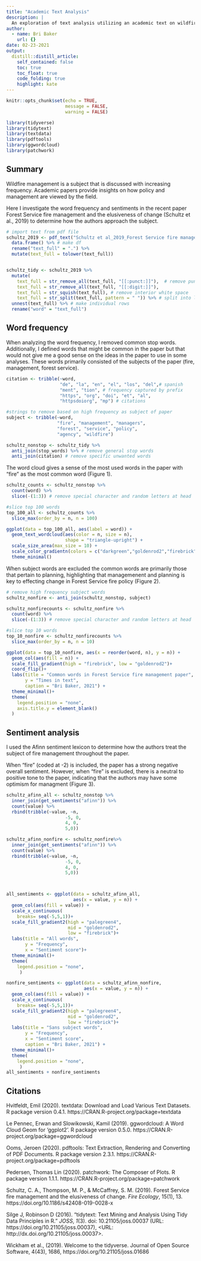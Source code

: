 ```yaml
---
title: "Academic Text Analysis"
description: |
  An exploration of text analysis utilizing an academic text on wildfire management.
author:
  - name: Bri Baker
    url: {}
date: 02-23-2021
output:
  distill::distill_article:
    self_contained: false
    toc: true
    toc_float: true
    code_folding: true
    highlight: kate
---
```


```r
knitr::opts_chunk$set(echo = TRUE,
                      message = FALSE,
                      warning = FALSE)

library(tidyverse)
library(tidytext)
library(textdata)
library(pdftools)
library(ggwordcloud)
library(patchwork)

```

## Summary

Wildfire management is a subject that is discussed with increasing frequency. Academic papers provide insights on how policy and management are viewed by the field.

Here I investigate the word frequency and sentiments in the recent paper Forest Service fire management and the elusiveness of change (Schultz et al., 2019) to determine how the authors approach the subject.

```r
# import text from pdf file
schultz_2019 <- pdf_text("Schultz et al_2019_Forest Service fire management and the elusiveness of change.pdf") %>% 
  data.frame() %>% # make df
  rename("text_full" = ".") %>% 
  mutate(text_full = tolower(text_full))


schultz_tidy <- schultz_2019 %>% 
  mutate(
    text_full = str_remove_all(text_full, "[[:punct:]]"),  # remove punctuation
    text_full = str_remove_all(text_full, "[[:digit:]]"),
    text_full = str_squish(text_full), # remove interior white space
    text_full = str_split(text_full, pattern = " ")) %>% # split into lists at space
  unnest(text_full) %>% # make individual rows
  rename("word" = "text_full")

```


## Word frequency

When analyzing the word frequency, I removed common stop words. Additionally, I defined words that might be common in the paper but that would not give me a good sense on the ideas in the paper to use in some analyses. These words primarily consisted of the subjects of the paper (fire, management, forest service).

```r

citation <- tribble(~word,
                    "de", "la", "en", "el", "los", "del",# spanish
                    "ment", "tion", # frequency captured by prefix
                    "https", "org", "doi", "et", "al",
                    "httpsdoiorg", "mp") # citations

#strings to remove based on high frequency as subject of paper
subject <- tribble(~word,
                   "fire", "management", "managers",
                   "forest", "service", "policy",
                   "agency", "wildfire")

schultz_nonstop <- schultz_tidy %>% 
  anti_join(stop_words) %>% # remove general stop words
  anti_join(citation) # remove specific unwanted words


```

The word cloud gives a sense of the most used words in the paper with "fire" as the most common word (Figure 1).

```r

schultz_counts <- schultz_nonstop %>% 
  count(word) %>% 
  slice(-(1:3)) # remove special character and random letters at head

#slice top 100 words
top_100_all <- schultz_counts %>% 
  slice_max(order_by = n, n = 100)

```

```r

ggplot(data = top_100_all, aes(label = word)) +
  geom_text_wordcloud(aes(color = n, size = n),
                      shape = "triangle-upright") +
  scale_size_area(max_size = 10) +
  scale_color_gradientn(colors = c("darkgreen","goldenrod2","firebrick"))+
  theme_minimal()
```



When subject words are excluded the common words are primarily those that pertain to planning, highlighting that managemenent and planning is key to effecting change in Forest Service fire policy (Figure 2).

```r
# remove high frequency subject words
schultz_nonfire <- anti_join(schultz_nonstop, subject)

schultz_nonfirecounts <- schultz_nonfire %>% 
  count(word) %>% 
  slice(-(1:3)) # remove special character and random letters at head

#slice top 10 words
top_10_nonfire <- schultz_nonfirecounts %>% 
  slice_max(order_by = n, n = 10)

```

```r

ggplot(data = top_10_nonfire, aes(x = reorder(word, n), y = n)) +
  geom_col(aes(fill = n)) +
  scale_fill_gradient(high = "firebrick", low = "goldenrod2")+
  coord_flip()+
  labs(title = "Common words in Forest Service fire management paper",
       y = "Times in text",
       caption = "Bri Baker, 2021") +
  theme_minimal()+
  theme(
    legend.position = "none",
    axis.title.y = element_blank()
  )

```

## Sentiment analysis

I used the Afinn sentiment lexicon to determine how the authors treat the subject of fire management throughout the paper.

When "fire" (coded at -2) is included, the paper has a strong negative overall sentiment. However, when "fire" is excluded, there is a neutral to positive tone to the paper, indicating that the authors may have some optimism for managment (Figure 3).

```r
schultz_afinn_all <- schultz_nonstop %>% 
  inner_join(get_sentiments("afinn")) %>% 
  count(value) %>% 
  rbind(tribble(~value, ~n,
                      -5, 0,
                      4, 0,
                      5,0))

schultz_afinn_nonfire <- schultz_nonfire%>% 
  inner_join(get_sentiments("afinn")) %>% 
  count(value) %>% 
  rbind(tribble(~value, ~n,
                      -5, 0,
                      4, 0,
                      5,0))




```

```r

all_sentiments <- ggplot(data = schultz_afinn_all, 
                         aes(x = value, y = n)) +
  geom_col(aes(fill = value)) +
  scale_x_continuous(
    breaks= seq(-5,5,1))+
  scale_fill_gradient2(high = "palegreen4", 
                       mid = "goldenrod2", 
                       low = "firebrick")+
  labs(title = "All words",
       y = "Frequency",
       x = "Sentiment score")+
  theme_minimal()+
  theme(
    legend.position = "none",
     )

nonfire_sentiments <- ggplot(data = schultz_afinn_nonfire, 
                             aes(x = value, y = n)) +
  geom_col(aes(fill = value)) +
  scale_x_continuous(
    breaks= seq(-5,5,1))+
  scale_fill_gradient2(high = "palegreen4", 
                       mid = "goldenrod2", 
                       low = "firebrick")+
  labs(title = "Sans subject words",
       y = "Frequency",
       x = "Sentiment score",
       caption = "Bri Baker, 2021") +
  theme_minimal()+
  theme(
    legend.position = "none",
     )
all_sentiments + nonfire_sentiments
```


## Citations

Hvitfeldt, Emil (2020). textdata: Download and Load Various Text Datasets. R package version 0.4.1. https://CRAN.R-project.org/package=textdata

Le Pennec, Erwan and Slowikowski, Kamil  (2019). ggwordcloud: A Word Cloud Geom for 'ggplot2'. R package version 0.5.0.
  https://CRAN.R-project.org/package=ggwordcloud

Ooms, Jeroen (2020). pdftools: Text Extraction, Rendering and Converting of PDF Documents. R package version 2.3.1.
  https://CRAN.R-project.org/package=pdftools

Pedersen, Thomas Lin (2020). patchwork: The Composer of Plots. R package version 1.1.1.
  https://CRAN.R-project.org/package=patchwork

Schultz, C. A., Thompson, M. P., & McCaffrey, S. M. (2019). Forest Service fire management and the elusiveness of change. *Fire Ecology*, 15(1), 13. https://doi.org/10.1186/s42408-019-0028-x

Silge J, Robinson D (2016). “tidytext: Text Mining
and Analysis Using Tidy Data Principles in R.”
_JOSS_, *1*(3). doi: 10.21105/joss.00037 (URL:
https://doi.org/10.21105/joss.00037), <URL:
http://dx.doi.org/10.21105/joss.00037>.

Wickham et al., (2019). Welcome to the tidyverse. Journal of Open Source Software, 4(43), 1686,
  https://doi.org/10.21105/joss.01686

